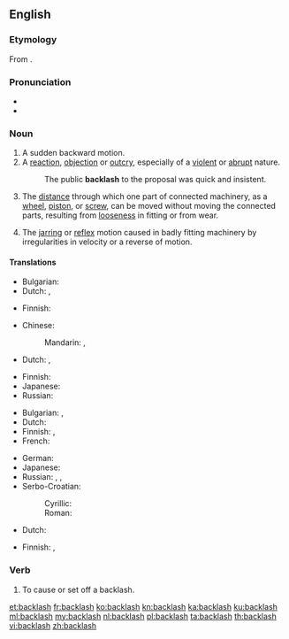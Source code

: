 {{wikipedia|dab=backlash (disambiguation)|backlash}}
==English==

===Etymology===
From {{compound|back|lash}}.

===Pronunciation===
* {{IPA|/ˈbækˌlæʃ/}}
* {{audio|en-us-backlash.ogg|Audio (US)}}

===Noun===
{{en-noun|es}}

# A sudden backward motion.
# A [[reaction]], [[objection]] or [[outcry]], especially of a [[violent]] or [[abrupt]] nature.
#: The public '''backlash''' to the proposal was quick and insistent.
# {{context|mechanics|lang=en}} The [[distance]] through which one part of connected machinery, as a [[wheel]], [[piston]], or [[screw]], can be moved without moving the connected parts, resulting from [[loose]]ness in fitting or from wear.
# The [[jarring]] or [[reflex]] motion caused in badly fitting machinery by irregularities in velocity or a reverse of motion.

====Translations====
{{trans-top|sudden backward motion}}
* Bulgarian: {{t+|bg|ритане}}
* Dutch: {{t+|nl|tegenstroom}}, {{t+|nl|verzet}}
{{trans-mid}}
* Finnish: {{t|fi|takapotku}}
{{trans-bottom}}

{{trans-top|violent or abrubt reaction}}
* Chinese:
*: Mandarin: {{t|cmn|反彈|sc=Hani}}, {{t|cmn|反弹|tr=fǎntán|sc=Hani}}
* Dutch: {{t+|nl|tegenstroom}}, {{t+|nl|verzet}}
{{trans-mid}}
* Finnish: {{t|fi|vastaisku}}
* Japanese: {{t|ja|バックラッシュ|tr=bakkurasshu|sc=Jpan}}
* Russian: {{qualifier|обра́тная}} {{t+|ru|реакция|f|tr=reákcjia}}
{{trans-bottom}}

{{trans-top|mechanical: distance of free movement between connected parts}}
* Bulgarian: {{t+|bg|луфт}}, {{t+|bg|хлабина}}
* Dutch: {{t|nl|speling}}
* Finnish: {{t|fi|välys}}, {{t|fi|klappi}}
* French: {{t+|fr|jeu|m}}
{{trans-mid}}
* German: {{t+|de|Spiel|n}}
* Japanese: {{t|ja|バックラッシュ|tr=bakkurasshu|sc=Jpan}}
* Russian: {{t|ru|мёртвый ход|m|tr=mjórtvyj xod}}, {{t+|ru|люфт|m|tr=ljuft}}, {{t+|ru|зазор|m|tr=zazór|sc=Cyrl}}
* Serbo-Croatian:
*: Cyrillic: {{t|sh|зазор|m}}
*: Roman: {{t|sh|zazor}}
{{trans-bottom}}

{{trans-top|jarring motion in badly fitting machinery}}
* Dutch: {{t|nl|speling}}
{{trans-mid}}
* Finnish: {{t|fi|välys}}, {{t|fi|klappi}}
{{trans-bottom}}

===Verb===
{{en-verb|backlashes|backlashing|backlashed}}

# {{rfquote-sense}} To cause or set off a backlash.

[[et:backlash]]
[[fr:backlash]]
[[ko:backlash]]
[[kn:backlash]]
[[ka:backlash]]
[[ku:backlash]]
[[ml:backlash]]
[[my:backlash]]
[[nl:backlash]]
[[pl:backlash]]
[[ta:backlash]]
[[th:backlash]]
[[vi:backlash]]
[[zh:backlash]]